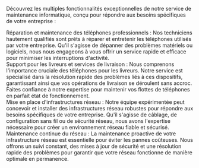 ---
---

Découvrez les multiples fonctionnalités exceptionnelles de notre service de maintenance informatique, conçu pour répondre aux besoins spécifiques de votre entreprise :

<div class="divider"></div>
Réparation et maintenance des téléphones professionnels : Nos techniciens
hautement qualifiés sont prêts à réparer et entretenir les téléphones utilisés
par votre entreprise. Qu'il s'agisse de dépanner des problèmes matériels ou
logiciels, nous nous engageons à vous offrir un service rapide et efficace pour
minimiser les interruptions d'activité.
<div class="divider"></div>
Support pour les livreurs et services de livraison : Nous comprenons l'importance
cruciale des téléphones pour les livreurs. Notre service est spécialisé dans la résolution
rapide des problèmes liés à ces dispositifs, garantissant ainsi que vos opérations
de livraison se déroulent sans accroc. Faites confiance à notre expertise pour maintenir
vos flottes de téléphones en parfait état de fonctionnement.
<div class="divider"></div>
Mise en place d'infrastructures réseau : Notre équipe expérimentée peut
concevoir et installer des infrastructures réseau robustes pour répondre aux
besoins spécifiques de votre entreprise. Qu'il s'agisse de câblage, de
configuration sans fil ou de sécurité réseau, nous avons l'expertise nécessaire
pour créer un environnement réseau fiable et sécurisé.
<div class="divider"></div>
Maintenance continue du réseau : La maintenance proactive de votre infrastructure
réseau est essentielle pour éviter les pannes coûteuses. Nous offrons un suivi constant,
des mises à jour de sécurité et une résolution rapide des problèmes pour garantir
que votre réseau fonctionne de manière optimale en permanence.
